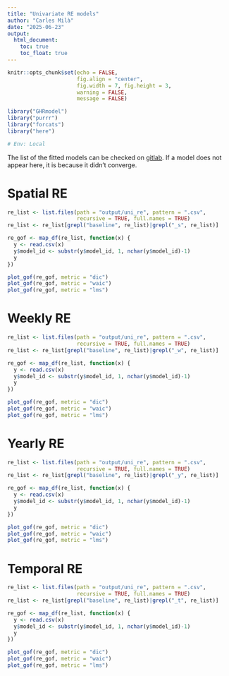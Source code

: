 ```yaml
---
title: "Univariate RE models"
author: "Carles Milà"
date: "2025-06-23"
output:
  html_document:
    toc: true
    toc_float: true
---
```


```r
knitr::opts_chunk$set(echo = FALSE,
                      fig.align = "center",
                      fig.width = 7, fig.height = 3,
                      warning = FALSE,
                      message = FALSE)

library("GHRmodel")
library("purrr")
library("forcats")
library("here")

# Env: Local
```

The list of the fitted models can be checked on [gitlab](https://earth.bsc.es/gitlab/ghr/infodengue-sprint/sprint2025/-/blob/main/R/00_RE_formuni.R). If a model does not appear here, it is because it didn't converge.

# Spatial RE

```r
re_list <- list.files(path = "output/uni_re", pattern = ".csv",
                      recursive = TRUE, full.names = TRUE)
re_list <- re_list[grepl("baseline", re_list)|grepl("_s", re_list)]

re_gof <- map_df(re_list, function(x) {
  y <- read.csv(x)
  y$model_id <- substr(y$model_id, 1, nchar(y$model_id)-1)
  y
})

plot_gof(re_gof, metric = "dic")
plot_gof(re_gof, metric = "waic")
plot_gof(re_gof, metric = "lms")
```

# Weekly RE

```r
re_list <- list.files(path = "output/uni_re", pattern = ".csv",
                      recursive = TRUE, full.names = TRUE)
re_list <- re_list[grepl("baseline", re_list)|grepl("_w", re_list)]

re_gof <- map_df(re_list, function(x) {
  y <- read.csv(x)
  y$model_id <- substr(y$model_id, 1, nchar(y$model_id)-1)
  y
})

plot_gof(re_gof, metric = "dic")
plot_gof(re_gof, metric = "waic")
plot_gof(re_gof, metric = "lms")
```

# Yearly RE

```r
re_list <- list.files(path = "output/uni_re", pattern = ".csv",
                      recursive = TRUE, full.names = TRUE)
re_list <- re_list[grepl("baseline", re_list)|grepl("_y", re_list)]

re_gof <- map_df(re_list, function(x) {
  y <- read.csv(x)
  y$model_id <- substr(y$model_id, 1, nchar(y$model_id)-1)
  y
})

plot_gof(re_gof, metric = "dic")
plot_gof(re_gof, metric = "waic")
plot_gof(re_gof, metric = "lms")
```

# Temporal RE

```r
re_list <- list.files(path = "output/uni_re", pattern = ".csv",
                      recursive = TRUE, full.names = TRUE)
re_list <- re_list[grepl("baseline", re_list)|grepl("_t", re_list)]

re_gof <- map_df(re_list, function(x) {
  y <- read.csv(x)
  y$model_id <- substr(y$model_id, 1, nchar(y$model_id)-1)
  y
})

plot_gof(re_gof, metric = "dic")
plot_gof(re_gof, metric = "waic")
plot_gof(re_gof, metric = "lms")
```